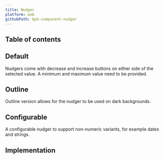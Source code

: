 ```yaml
---
title: Nudger
platform: web
githubPath: bpk-component-nudger
---
```




## Table of contents

## Default

Nudgers come with decrease and increase buttons on either side of the selected value. A minimum and maximum value need to be provided.

<PresentationBlock>
  <StatefulExample />
</PresentationBlock>

## Outline

Outline version allows for the nudger to be used on dark backgrounds.

<PresentationBlock darkBackground>
  <OutlineExample />
</PresentationBlock>

## Configurable

A configurable nudger to support non-numeric variants, for example dates and strings.

<PresentationBlock>
  <ConfigurableExample />
</PresentationBlock>

## Implementation

<Readme file={readme} />